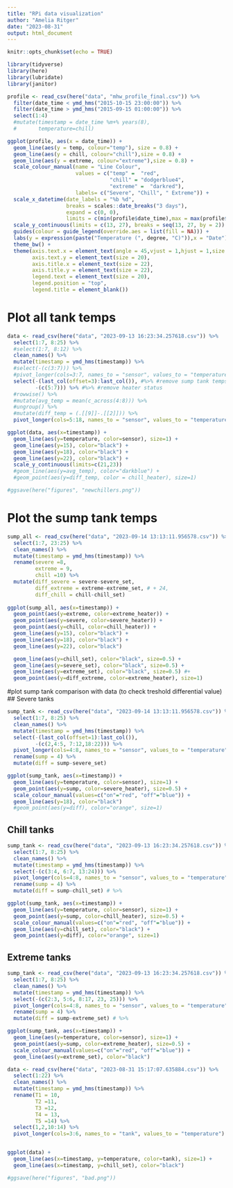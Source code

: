 ```yaml
---
title: "RPi data visualization"
author: "Amelia Ritger"
date: "2023-08-31"
output: html_document
---
```


```r
knitr::opts_chunk$set(echo = TRUE)

library(tidyverse)
library(here)
library(lubridate)
library(janitor)
```

```r
profile <- read_csv(here("data", "mhw_profile_final.csv")) %>%
  filter(date_time < ymd_hms("2015-10-15 23:00:00")) %>%
  filter(date_time > ymd_hms("2015-09-15 01:00:00")) %>%
  select(1:4)
  #mutate(timestamp = date_time %m+% years(8),
  #       temperature=chill)

ggplot(profile, aes(x = date_time)) +
  geom_line(aes(y = temp, colour="temp"), size = 0.8) +
  geom_line(aes(y = chill, colour="chill"),size = 0.8) +
  geom_line(aes(y = extreme, colour="extreme"),size = 0.8) +
  scale_colour_manual(name = "Line Colour",
                      values = c("temp" =  "red",
                                 "chill" = "dodgerblue4", 
                                 "extreme" =  "darkred"),
                      labels= c("Severe", "Chill", " Extreme")) +
  scale_x_datetime(date_labels = "%b %d",
                   breaks = scales::date_breaks("3 days"),
                   expand = c(0, 0),
                   limits = c(min(profile$date_time),max = max(profile$date_time))) +
  scale_y_continuous(limits = c(13, 27), breaks = seq(13, 27, by = 2)) +
  guides(colour = guide_legend(override.aes = list(fill = NA))) +
  labs(y = expression(paste("Temperature (", degree, "C)")),x = "Date") +
  theme_bw() +
  theme(axis.text.x = element_text(angle = 45,vjust = 1,hjust = 1,size = 20),
        axis.text.y = element_text(size = 20),
        axis.title.x = element_text(size = 22),
        axis.title.y = element_text(size = 22),
        legend.text = element_text(size = 20),
        legend.position = "top",
        legend.title = element_blank())

```

# Plot all tank temps
```r
data <- read_csv(here("data", "2023-09-13 16:23:34.257618.csv")) %>%
  select(1:7, 8:25) %>%
  #select(1:7, 8:12) %>%
  clean_names() %>%
  mutate(timestamp = ymd_hms(timestamp)) %>%
  #select(-(c(3:7))) %>%
  #pivot_longer(cols=3:7, names_to = "sensor", values_to = "temperature") #5:19
  select(-(last_col(offset=3):last_col()), #%>% #remove sump tank temps
         -(c(5:7))) %>% #%>% #remove heater status
  #rowwise() %>%
  #mutate(avg_temp = mean(c_across(4:8))) %>%
  #ungroup() %>%
  #mutate(diff_temp = (.[[9]]-.[[2]])) %>%
  pivot_longer(cols=5:18, names_to = "sensor", values_to = "temperature") 

ggplot(data, aes(x=timestamp)) +
  geom_line(aes(y=temperature, color=sensor), size=1) +
  geom_line(aes(y=15), color="black") +
  geom_line(aes(y=18), color="black") +
  geom_line(aes(y=22), color="black") +
  scale_y_continuous(limits=c(21,23))
  #geom_line(aes(y=avg_temp), color="darkblue") +
  #geom_point(aes(y=diff_temp, color = chill_heater), size=1)

#ggsave(here("figures", "newchillers.png"))
```

# Plot the sump tank temps
```r
sump_all <- read_csv(here("data", "2023-09-14 13:13:11.956578.csv")) %>%
  select(1:7, 23:25) %>%
  clean_names() %>%
  mutate(timestamp = ymd_hms(timestamp)) %>%
  rename(severe =8,
         extreme = 9,
         chill =10) %>%
  mutate(diff_severe = severe-severe_set,
         diff_extreme = extreme-extreme_set, # + 24,
         diff_chill = chill-chill_set)
  
ggplot(sump_all, aes(x=timestamp)) +
  geom_point(aes(y=extreme, color=extreme_heater)) +
  geom_point(aes(y=severe, color=severe_heater)) +
  geom_point(aes(y=chill, color=chill_heater)) +
  geom_line(aes(y=15), color="black") +
  geom_line(aes(y=18), color="black") +
  geom_line(aes(y=22), color="black")

  geom_line(aes(y=chill_set), color="black", size=0.5) +
  geom_line(aes(y=severe_set), color="black", size=0.5) +
  geom_line(aes(y=extreme_set), color="black", size=0.5) #+
  geom_point(aes(y=diff_extreme, color=extreme_heater), size=1)

```

#plot sump tank comparison with data (to check treshold differential value)
## Severe tanks
```r
sump_tank <- read_csv(here("data", "2023-09-14 13:13:11.956578.csv")) %>%
  select(1:7, 8:25) %>%
  clean_names() %>%
  mutate(timestamp = ymd_hms(timestamp)) %>%
  select(-(last_col(offset=1):last_col()),
         -(c(2,4:5, 7:12,18:22))) %>%
  pivot_longer(cols=4:8, names_to = "sensor", values_to = "temperature") %>%
  rename(sump = 4) %>%
  mutate(diff = sump-severe_set)

ggplot(sump_tank, aes(x=timestamp)) +
  geom_line(aes(y=temperature, color=sensor), size=1) +
  geom_point(aes(y=sump, color=severe_heater), size=0.5) +
  scale_colour_manual(values=c("on"="red", "off"="blue")) +
  geom_line(aes(y=18), color="black")
  #geom_point(aes(y=diff), color="orange", size=1)
```
## Chill tanks
```r
sump_tank <- read_csv(here("data", "2023-09-13 16:23:34.257618.csv")) %>%
  select(1:7, 8:25) %>%
  clean_names() %>%
  mutate(timestamp = ymd_hms(timestamp)) %>%
  select(-(c(3:4, 6:7, 13:24))) %>%
  pivot_longer(cols=4:8, names_to = "sensor", values_to = "temperature") %>%
  rename(sump = 4) %>%
  mutate(diff = sump-chill_set) # %>%

ggplot(sump_tank, aes(x=timestamp)) +
  geom_line(aes(y=temperature, color=sensor), size=1) +
  geom_point(aes(y=sump, color=chill_heater), size=0.5) +
  scale_colour_manual(values=c("on"="red", "off"="blue")) +
  geom_line(aes(y=chill_set), color="black") +
  geom_point(aes(y=diff), color="orange", size=1)
```

## Extreme tanks
```r
sump_tank <- read_csv(here("data", "2023-09-13 16:23:34.257618.csv")) %>%
  select(1:7, 8:25) %>%
  clean_names() %>%
  mutate(timestamp = ymd_hms(timestamp)) %>%
  select(-(c(2:3, 5:6, 8:17, 23, 25))) %>%
  pivot_longer(cols=4:8, names_to = "sensor", values_to = "temperature") %>%
  rename(sump = 4) %>%
  mutate(diff = sump-extreme_set) # %>%

ggplot(sump_tank, aes(x=timestamp)) +
  geom_line(aes(y=temperature, color=sensor), size=1) +
  geom_point(aes(y=sump, color=extreme_heater), size=0.5) +
  scale_colour_manual(values=c("on"="red", "off"="blue")) +
  geom_line(aes(y=extreme_set), color="black") 
```

```r
data <- read_csv(here("data", "2023-08-31 15:17:07.635884.csv")) %>%
  select(1:22) %>%
  clean_names() %>%
  mutate(timestamp = ymd_hms(timestamp)) %>%
  rename(T1 = 10,
         T2 =11,
         T3 =12,
         T4 = 13,
         T5 =14) %>%
  select(1,2,10:14) %>%
  pivot_longer(cols=3:6, names_to = "tank", values_to = "temperature")


ggplot(data) +
  geom_line(aes(x=timestamp, y=temperature, color=tank), size=1) +
  geom_line(aes(x=timestamp, y=chill_set), color="black")

#ggsave(here("figures", "bad.png"))
```


